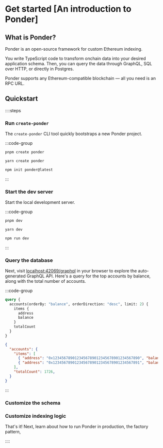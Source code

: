# Get started [An introduction to Ponder]

## What is Ponder?

Ponder is an open-source framework for custom Ethereum indexing.

You write TypeScript code to transform onchain data into your desired application schema. Then, you can query the data through GraphQL, SQL over HTTP, or directly in Postgres.

Ponder supports any Ethereum-compatible blockchain — all you need is an RPC URL.

## Quickstart

::::steps

### Run `create-ponder`

The `create-ponder` CLI tool quickly bootstraps a new Ponder project.

:::code-group

```bash [pnpm]
pnpm create ponder
```

```bash [yarn]
yarn create ponder
```

```bash [npm]
npm init ponder@latest
```

:::

### Start the dev server

Start the local development server.

:::code-group

```bash [pnpm]
pnpm dev
```

```bash [yarn]
yarn dev
```

```bash [npm]
npm run dev
```

:::

### Query the database

Next, visit [localhost:42069/graphql](http://localhost:42069/graphql) in your browser to explore the auto-generated GraphQL API. Here's a query for the top accounts by balance, along with the total number of accounts.

:::code-group

```graphql [Query]
query {
  accounts(orderBy: "balance", orderDirection: "desc", limit: 2) {
    items {
      address
      balance
    }
    totalCount
  }
}
```

```json [Result]
{
  "accounts": {
    "items": [
      { "address": "0x1234567890123456789012345678901234567890", "balance": "1000000000000000000" },
      { "address": "0x1234567890123456789012345678901234567891", "balance": "900000000000000000" },
    ],
    "totalCount": 1726,
  }
}
```

:::

### Customize the schema

### Customize indexing logic

That's it! Next, learn about how to run Ponder in production, the factory pattern, 

::::

